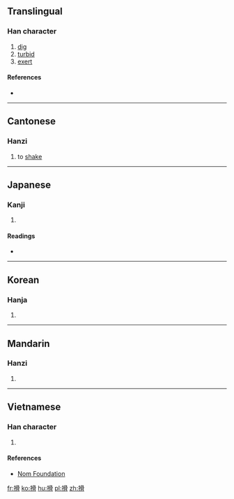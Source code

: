 ==Translingual==

===Han character===
{{Han char|rn=64|rad=手|as=10|sn=13|four=5702<sub>7</sub>|canj=手月月月 (QBBB)|ids=⿰[[扌]][[骨]]}}

# [[dig]]
# [[turbid]]
# [[exert]]

====References====
* {{Han ref|kx=0448.070|dkj=12511|dj=0799.010|hdz=31918.030|uh=6430|ud=25648|bh=DDAC|bd=56748}}

----

==Cantonese==

===Hanzi===
{{yue-hanzi|jyut=wat6|y=wat6}}

# to [[shake]]

----

==Japanese==

===Kanji===
{{ja-kanji|grade=|rs=手10}}

# {{defn|lang=ja|sort=手10}}

====Readings====
* {{ja-readings|on=[[こつ]] (kotsu)|kun=[[ほる]] (horu)}}

----

==Korean==

===Hanja===
{{ko-hanja|hangeul=골|eumhun=|rv=gol|mr=kol|y=kol}}

# {{defn|lang=ko|sort=手10}}

----

==Mandarin==

===Hanzi===
{{cmn-hanzi|pin=[[hú]] ([[hu2]])|wg=hu<sup>2</sup>}}

# {{defn|lang=cmn|sort=手10}}

----

==Vietnamese==

===Han character===
{{vi-readings|rs=手10| hanviet = gọt}}

# {{defn|lang=vi|sort=手10}}

====References====
*[http://nomfoundation.org/common/nom_details.php?codepoint=6430 Nom Foundation]

[[fr:搰]]
[[ko:搰]]
[[hu:搰]]
[[pl:搰]]
[[zh:搰]]